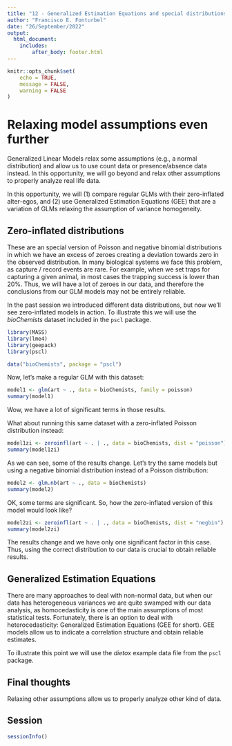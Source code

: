 ```yaml
---
title: "12 - Generalized Estimation Equations and special distributions"
author: "Francisco E. Fonturbel"
date: "26/September/2022"
output: 
  html_document:
    includes:
        after_body: footer.html
---
```


```r
knitr::opts_chunk$set(
	echo = TRUE,
	message = FALSE,
	warning = FALSE
)
```

# Relaxing model assumptions even further

Generalized Linear Models relax some assumptions (e.g., a normal distribution) and allow us to use count data or presence/absence data instead. In this opportunity, we will go beyond and relax other assumptions to properly analyze real life data.

In this opportunity, we will (1) compare regular GLMs with their zero-inflated alter-egos, and (2) use Generalized Estimation Equations (GEE) that are a variation of GLMs relaxing the assumption of variance homogeneity.


## Zero-inflated distributions

These are an special version of Poisson and negative binomial distributions in which we have an excess of zeroes creating a deviation towards zero in the observed distribution. In many biological systems we face this problem, as capture / record events are rare. For example, when we set traps for capturing a given animal, in most cases the trapping success is lower than 20%. Thus, we will have a lot of zeroes in our data, and therefore the conclusions from our GLM models may not be entirely reliable.

In the past session we introduced different data distributions, but now we'll see zero-inflated models in action. To illustrate this we will use the _bioChemists_ dataset included in the `pscl` package.

```r
library(MASS)
library(lme4)
library(geepack)
library(pscl)

data("bioChemists", package = "pscl")
```

Now, let's make a regular GLM with this dataset:

```r
model1 <- glm(art ~ ., data = bioChemists, family = poisson)
summary(model1)
```

Wow, we have a lot of significant terms in those results.

What about running this same dataset with a zero-inflated Poisson distribution instead:

```r
model1zi <- zeroinfl(art ~ . | ., data = bioChemists, dist = "poisson")
summary(model1zi)
```

As we can see, some of the results change. Let's try the same models but using a negative binomial distribution instead of a Poisson distribution:

```r
model2 <- glm.nb(art ~ ., data = bioChemists)
summary(model2)
```

OK, some terms are significant. So, how the zero-inflated version of this model would look like?

```r
model2zi <- zeroinfl(art ~ . | ., data = bioChemists, dist = "negbin")
summary(model2zi)
```

The results change and we have only one significant factor in this case. Thus, using the correct distribution to our data is crucial to obtain reliable results.


## Generalized Estimation Equations

There are many approaches to deal with non-normal data, but when our data has heterogeneous variances we are quite swamped with our data analysis, as homocedasticity is one of the main assumptions of most statistical tests. Fortunately, there is an option to deal with heterocedasticity: Generalized Estimation Equations (GEE for short). GEE models allow us to indicate a correlation structure and obtain reliable estimates.

To illustrate this point we will use the _dietox_ example data file from the `pscl` package.


## Final thoughts

Relaxing other assumptions allow us to properly analyze other kind of data. 


## Session

```r
sessionInfo()
```